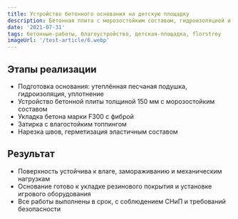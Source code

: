```yaml
---
title: Устройство бетонного основания на детскую площадку
description: Бетонная плита с морозостойким составом, гидроизоляцией и финишной затиркой для безопасной эксплуатации в условиях открытого воздуха
date: '2021-07-31'
tags: бетонные-работы, благоустройство, детская-площадка, florstroy
imageUrl: '/test-article/6.webp'
---
```


<Quote
  content="Основание выполнено с учётом требований к безопасности, морозостойкости и долговечности покрытия."
  author="FlorStroy"
  cite="https://florstroy.ru/"
/>

## Этапы реализации

- Подготовка основания: утеплённая песчаная подушка, гидроизоляция, уплотнение  
- Устройство бетонной плиты толщиной 150 мм с морозостойким составом  
- Укладка бетона марки F300 с фиброй  
- Затирка с влагостойким топпингом  
- Нарезка швов, герметизация эластичным составом  

<ArticleImage src="/test-article/6.webp" alt="Бетонное основание под детскую площадку" />

## Результат

- Поверхность устойчива к влаге, замораживанию и механическим нагрузкам  
- Основание готово к укладке резинового покрытия и установке игрового оборудования  
- Все работы выполнены в срок, с соблюдением СНиП и требований безопасности  

<Quote
  content="Бетонное основание выдерживает перепады температур и обеспечивает надёжную основу для детской площадки."
  author="Инженер по благоустройству"
  cite="https://florstroy.ru/"
/>

